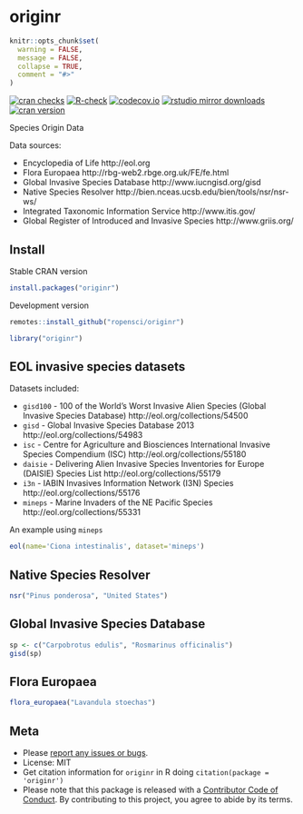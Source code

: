 originr
========

```r
knitr::opts_chunk$set(
  warning = FALSE,
  message = FALSE,
  collapse = TRUE,
  comment = "#>"
)
```

[![cran checks](https://cranchecks.info/badges/worst/originr)](https://cranchecks.info/pkgs/originr)
[![R-check](https://github.com/ropensci/originr/workflows/R-check/badge.svg)](https://github.com/ropensci/originr/actions?query=workflow%3AR-check)
[![codecov.io](https://codecov.io/github/ropensci/originr/coverage.svg?branch=master)](https://codecov.io/github/ropensci/originr?branch=master)
[![rstudio mirror downloads](http://cranlogs.r-pkg.org/badges/originr)](https://github.com/r-hub/cranlogs.app)
[![cran version](http://www.r-pkg.org/badges/version/originr)](https://cran.r-project.org/package=originr)

Species Origin Data

Data sources:

* Encyclopedia of Life http://eol.org
* Flora Europaea http://rbg-web2.rbge.org.uk/FE/fe.html
* Global Invasive Species Database http://www.iucngisd.org/gisd
* Native Species Resolver http://bien.nceas.ucsb.edu/bien/tools/nsr/nsr-ws/
* Integrated Taxonomic Information Service http://www.itis.gov/
* Global Register of Introduced and Invasive Species http://www.griis.org/

## Install

Stable CRAN version

```r
install.packages("originr")
```

Development version

```r
remotes::install_github("ropensci/originr")
```

```r
library("originr")
```

## EOL invasive species datasets

Datasets included:

* `gisd100` - 100 of the World's Worst Invasive Alien Species
(Global Invasive Species Database) http://eol.org/collections/54500
* `gisd` - Global Invasive Species Database 2013 http://eol.org/collections/54983
* `isc` - Centre for Agriculture and Biosciences International Invasive Species
Compendium (ISC) http://eol.org/collections/55180
* `daisie` - Delivering Alien Invasive Species Inventories for Europe (DAISIE) Species
List http://eol.org/collections/55179
* `i3n` - IABIN Invasives Information Network (I3N) Species
http://eol.org/collections/55176
* `mineps` - Marine Invaders of the NE Pacific Species http://eol.org/collections/55331

An example using `mineps`

```r
eol(name='Ciona intestinalis', dataset='mineps')
```

## Native Species Resolver

```r
nsr("Pinus ponderosa", "United States")
```

## Global Invasive Species Database

```r
sp <- c("Carpobrotus edulis", "Rosmarinus officinalis")
gisd(sp)
```

## Flora Europaea

```r
flora_europaea("Lavandula stoechas")
```

## Meta

* Please [report any issues or bugs](https://github.com/ropensci/originr/issues).
* License: MIT
* Get citation information for `originr` in R doing `citation(package = 'originr')`
* Please note that this package is released with a [Contributor Code of Conduct](https://ropensci.org/code-of-conduct/). By contributing to this project, you agree to abide by its terms.
